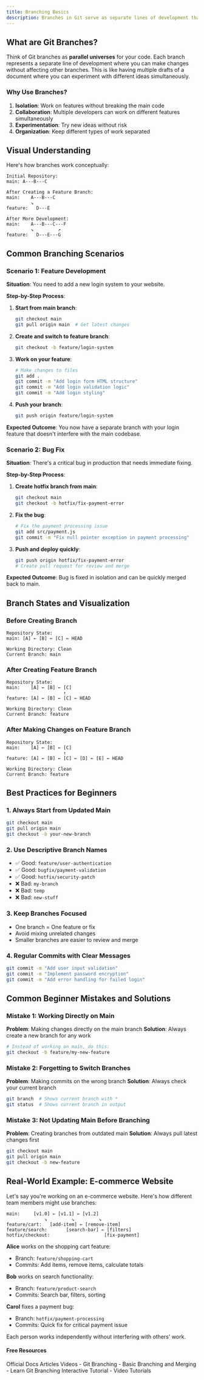 ```yaml
---
title: Branching Basics
description: Branches in Git serve as separate lines of development that allow multiple features or changes to be worked on simultaneously without affecting the main codebase. With branches, you can create isolated environments for different tasks, collaborate with others, and manage complex workflows.
---
```


## What are Git Branches?

Think of Git branches as **parallel universes** for your code. Each branch represents a separate line of development where you can make changes without affecting other branches. This is like having multiple drafts of a document where you can experiment with different ideas simultaneously.

### Why Use Branches?

1. **Isolation**: Work on features without breaking the main code
2. **Collaboration**: Multiple developers can work on different features simultaneously
3. **Experimentation**: Try new ideas without risk
4. **Organization**: Keep different types of work separated

## Visual Understanding

Here's how branches work conceptually:

```
Initial Repository:
main: A---B---C

After Creating a Feature Branch:
main:    A---B---C
         ↘
feature:   D---E

After More Development:
main:    A---B---C---F
         ↘         ↗
feature:   D---E---G
```

## Common Branching Scenarios

### Scenario 1: Feature Development

**Situation**: You need to add a new login system to your website.

**Step-by-Step Process**:

1. **Start from main branch**:
   ```bash
   git checkout main
   git pull origin main  # Get latest changes
   ```

2. **Create and switch to feature branch**:
   ```bash
   git checkout -b feature/login-system
   ```

3. **Work on your feature**:
   ```bash
   # Make changes to files
   git add .
   git commit -m "Add login form HTML structure"
   git commit -m "Add login validation logic"
   git commit -m "Add login styling"
   ```

4. **Push your branch**:
   ```bash
   git push origin feature/login-system
   ```

**Expected Outcome**: You now have a separate branch with your login feature that doesn't interfere with the main codebase.

### Scenario 2: Bug Fix

**Situation**: There's a critical bug in production that needs immediate fixing.

**Step-by-Step Process**:

1. **Create hotfix branch from main**:
   ```bash
   git checkout main
   git checkout -b hotfix/fix-payment-error
   ```

2. **Fix the bug**:
   ```bash
   # Fix the payment processing issue
   git add src/payment.js
   git commit -m "Fix null pointer exception in payment processing"
   ```

3. **Push and deploy quickly**:
   ```bash
   git push origin hotfix/fix-payment-error
   # Create pull request for review and merge
   ```

**Expected Outcome**: Bug is fixed in isolation and can be quickly merged back to main.

## Branch States and Visualization

### Before Creating Branch
```
Repository State:
main: [A] ← [B] ← [C] ← HEAD

Working Directory: Clean
Current Branch: main
```

### After Creating Feature Branch
```
Repository State:
main:    [A] ← [B] ← [C]
                     ↑
feature: [A] ← [B] ← [C] ← HEAD

Working Directory: Clean
Current Branch: feature
```

### After Making Changes on Feature Branch
```
Repository State:
main:    [A] ← [B] ← [C]
                     ↑
feature: [A] ← [B] ← [C] ← [D] ← [E] ← HEAD

Working Directory: Clean
Current Branch: feature
```

## Best Practices for Beginners

### 1. Always Start from Updated Main
```bash
git checkout main
git pull origin main
git checkout -b your-new-branch
```

### 2. Use Descriptive Branch Names
- ✅ Good: `feature/user-authentication`
- ✅ Good: `bugfix/payment-validation`
- ✅ Good: `hotfix/security-patch`
- ❌ Bad: `my-branch`
- ❌ Bad: `temp`
- ❌ Bad: `new-stuff`

### 3. Keep Branches Focused
- One branch = One feature or fix
- Avoid mixing unrelated changes
- Smaller branches are easier to review and merge

### 4. Regular Commits with Clear Messages
```bash
git commit -m "Add user input validation"
git commit -m "Implement password encryption"
git commit -m "Add error handling for failed login"
```

## Common Beginner Mistakes and Solutions

### Mistake 1: Working Directly on Main
**Problem**: Making changes directly on the main branch
**Solution**: Always create a new branch for any work
```bash
# Instead of working on main, do this:
git checkout -b feature/my-new-feature
```

### Mistake 2: Forgetting to Switch Branches
**Problem**: Making commits on the wrong branch
**Solution**: Always check your current branch
```bash
git branch  # Shows current branch with *
git status  # Shows current branch in output
```

### Mistake 3: Not Updating Main Before Branching
**Problem**: Creating branches from outdated main
**Solution**: Always pull latest changes first
```bash
git checkout main
git pull origin main
git checkout -b new-feature
```

## Real-World Example: E-commerce Website

Let's say you're working on an e-commerce website. Here's how different team members might use branches:

```
main:     [v1.0] ← [v1.1] ← [v1.2]
              ↘         ↘         ↘
feature/cart:   [add-item] ← [remove-item]
feature/search:       [search-bar] ← [filters]
hotfix/checkout:                    [fix-payment]
```

**Alice** works on the shopping cart feature:
- Branch: `feature/shopping-cart`
- Commits: Add items, remove items, calculate totals

**Bob** works on search functionality:
- Branch: `feature/product-search`  
- Commits: Search bar, filters, sorting

**Carol** fixes a payment bug:
- Branch: `hotfix/payment-processing`
- Commits: Quick fix for critical payment issue

Each person works independently without interfering with others' work.

#### Free Resources

<Tabs defaultValue="official">
<TabsList>
<TabsTrigger value="official">Official Docs</TabsTrigger>
<TabsTrigger value="article">Articles</TabsTrigger>
<TabsTrigger value="video">Videos</TabsTrigger>
</TabsList>

<TabsContent value="official">
<Note type="note" title="official">
- <Link href="https://git-scm.com/book/en/v2/Git-Branching-Basic-Branching-and-Merging">Git Branching - Basic Branching and Merging</Link>
</Note>
</TabsContent>
<TabsContent value="article">
<Note type="note" title="article">
- <Link href="https://learngitbranching.js.org/">Learn Git Branching Interactive Tutorial</Link>
</Note>
</TabsContent>
<TabsContent value="video">
<Note type="note" title="video">
- <Link href="https://www.youtube.com/results?search_query=git+branching-basics+tutorial">Video Tutorials</Link>
</Note>
</TabsContent>
</Tabs>
